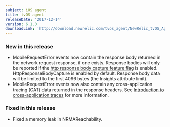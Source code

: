 ```yaml
---
subject: iOS agent
title: tvOS agent
releaseDate: '2017-12-14'
version: 6.1.0
downloadLink: 'http://download.newrelic.com/tvos_agent/NewRelic_tvOS_Agent_6.1.0.zip'
---
```


### New in this release

* MobileRequestError events now contain the response body returned in the network request response, if one exists. Response bodies will only be reported if the [http response body capture feature flag](https://docs.newrelic.com/docs/mobile-monitoring/new-relic-mobile-ios/api-guides/ios-agent-configuration-feature-flags#httpResponseBodyCapture) is enabled. HttpResponseBodyCapture is enabled by default. Response body data will be limited to the first 4096 bytes (the Insights attribute limit).
* MobileRequestError events now also contain any cross-application tracing (CAT) data returned in the response headers. See [Introduction to cross-application traces](https://docs.newrelic.com/docs/apm/transactions/cross-application-traces/introduction-cross-application-traces) for more information.

### Fixed in this release

* Fixed a memory leak in NRMAReachability.
